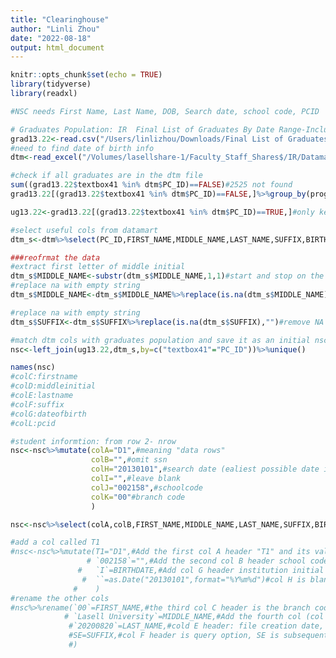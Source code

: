 ```yaml
---
title: "Clearinghouse"
author: "Linli Zhou"
date: "2022-08-18"
output: html_document
---
```


```r
knitr::opts_chunk$set(echo = TRUE)
library(tidyverse)
library(readxl)
```

```r
#NSC needs First Name, Last Name, DOB, Search date, school code, PCID

# Graduates Population: IR  Final List of Graduates By Date Range-Including Certs contains all graduates data in one click
grad13.22<-read.csv("/Users/linlizhou/Downloads/Final List of Graduates By Date Range-Including Certs.csv")
#need to find date of birth info
dtm<-read_excel("/Volumes/lasellshare-1/Faculty_Staff_Shares$/IR/Datamart Files/DataMart To Date/Final Datamart up to Date 07202022.xlsx")

#check if all graduates are in the dtm file
sum((grad13.22$textbox41 %in% dtm$PC_ID)==FALSE)#2525 not found
grad13.22[(grad13.22$textbox41 %in% dtm$PC_ID)==FALSE,]%>%group_by(program1)%>%count()#Missings are all GRAD and 22 PS

ug13.22<-grad13.22[(grad13.22$textbox41 %in% dtm$PC_ID)==TRUE,]#only keep those that can find a match
```


```r
#select useful cols from datamart
dtm_s<-dtm%>%select(PC_ID,FIRST_NAME,MIDDLE_NAME,LAST_NAME,SUFFIX,BIRTHDATE)#subset of dtm -- created a new df name, since the original file takes too long to read -- better to keep it in the enviornment rather than reread it each time wanting to change the subset

###reofrmat the data
#extract first letter of middle initial
dtm_s$MIDDLE_NAME<-substr(dtm_s$MIDDLE_NAME,1,1)#start and stop on the first character of the string -- extract first letter of initials
#replace na with empty string
dtm_s$MIDDLE_NAME<-dtm_s$MIDDLE_NAME%>%replace(is.na(dtm_s$MIDDLE_NAME),"")#remove NA values as blank

#replace na with empty string
dtm_s$SUFFIX<-dtm_s$SUFFIX%>%replace(is.na(dtm_s$SUFFIX),"")#remove NA values as blank
```


```r
#match dtm cols with graduates population and save it as an initial nsc df
nsc<-left_join(ug13.22,dtm_s,by=c("textbox41"="PC_ID"))%>%unique()
```


```r
names(nsc)
#colC:firstname
#colD:middleinitial
#colE:lastname
#colF:suffix
#colG:dateofbirth
#colL:pcid

#student informtion: from row 2- nrow
nsc<-nsc%>%mutate(colA="D1",#meaning "data rows"
                  colB="",#omit ssn
                  colH="20130101",#search date (ealiest possible date in expected result)
                  colI="",#leave blank
                  colJ="002158",#schoolcode
                  colK="00"#branch code
                  )
```


```r
nsc<-nsc%>%select(colA,colB,FIRST_NAME,MIDDLE_NAME,LAST_NAME,SUFFIX,BIRTHDATE,colH,colI,colJ,colK,textbox41)%>%unique()
```


```r
#add a col called T1
#nsc<-nsc%>%mutate(T1="D1",#Add the first col A header "T1" and its value "D1" indicating rows of data 
                 # `002158`="",#Add the second col B header school code and leave blank (ssn) for values in rows
               #   `I`=BIRTHDATE,#Add col G header institution initial capital I; colG values are birthdate
                #  ``=as.Date("20130101",format="%Y%m%d")#col H is blank header, with values of search date (earlist possible date that result may appear)
              #    )
#rename the other cols
#nsc%>%rename(`00`=FIRST_NAME,#the third col C header is the branch code, while the row values are first names in col c (3rd col)
            # `Lasell University`=MIDDLE_NAME,#Add the fourth col (col D) with school name, and extract the first letter for middle initials
             #`20200820`=LAST_NAME,#cold E header: file creation date, colE values: last name as the values
             #SE=SUFFIX,#col F header is query option, SE is subsequent enrollment; col F values are suffix
             #)

```

